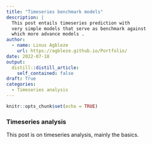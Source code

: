```yaml
---
title: "Timeseries benchmark models"
description: |
  This post entails timeseries prediction with 
  very simple models that serve as benchmark against 
  which more advance models .
author:
  - name: Linus Agbleze
    url: https://agbleze.github.io/Portfolio/
date: 2022-07-18
output:
  distill::distill_article:
    self_contained: false
draft: True
categories:
  - Timeseries analysis
---
```



```r
knitr::opts_chunk$set(echo = TRUE)
```

### Timeseries analysis
This post is on timeseries analysis, mainly the basics.


